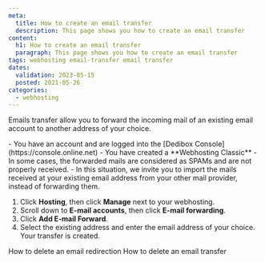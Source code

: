 ```yaml
---
meta:
  title: How to create an email transfer
  description: This page shows you how to create an email transfer
content:
  h1: How to create an email transfer
  paragraph: This page shows you how to create an email transfer
tags: webhosting email-transfer email transfer
dates:
  validation: 2023-05-15
  posted: 2021-05-26
categories:
  - webhosting
---
```


<Macro id="webhosting-online" />

Emails transfer allow you to forward the incoming mail of an existing email account to another address of your choice. 

<Message type="requirement">
  - You have an account and are logged into the [Dedibox Console](https://console.online.net)
  - You have created a **Webhosting Classic**
</Message>

<Message type="note">
  - In some cases, the forwarded mails are considered as SPAMs and are not properly received.
  - In this situation, we invite you to import the mails received at your existing email address from your other mail provider, instead of forwarding them.
</Message>

1. Click **Hosting**, then click **Manage** next to your webhosting. 
2. Scroll down to **E-mail accounts**, then click **E-mail forwarding**. 
    <Lightbox src="scaleway_email_forwarding.webp" alt="" />
3. Click **Add E-mail Forward**. 
4. Select the existing address and enter the email address of your choice. Your transfer is created. 

<Navigation title="See Also">
  <PreviousButton to="/webhosting/classic/how-to/delete-email-redirection/">How to delete an email redirection</PreviousButton>
  <NextButton to="/webhosting/classic/how-to/delete-email-transfer/">How to delete an email transfer</NextButton>
</Navigation> 
